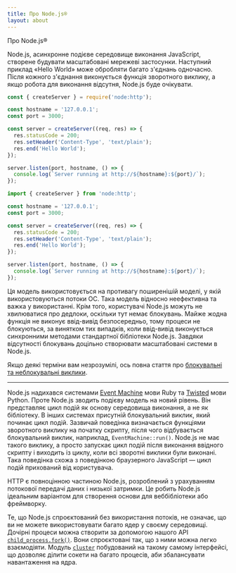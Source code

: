 ```yaml
---
title: Про Node.js®
layout: about
---
```


Про Node.js®

Node.js, асинхронне подієве середовище виконання JavaScript, створене будувати масштабовані мережеві застосунки. Наступний приклад «Hello World» може обробляти багато з'єднань одночасно. Після кожного з'єднання виконується функція зворотного виклику, а якщо робота для виконання відсутня, Node.js буде очікувати.

```cjs
const { createServer } = require('node:http');

const hostname = '127.0.0.1';
const port = 3000;

const server = createServer((req, res) => {
  res.statusCode = 200;
  res.setHeader('Content-Type', 'text/plain');
  res.end('Hello World');
});

server.listen(port, hostname, () => {
  console.log(`Server running at http://${hostname}:${port}/`);
});
```

```mjs
import { createServer } from 'node:http';

const hostname = '127.0.0.1';
const port = 3000;

const server = createServer((req, res) => {
  res.statusCode = 200;
  res.setHeader('Content-Type', 'text/plain');
  res.end('Hello World');
});

server.listen(port, hostname, () => {
  console.log(`Server running at http://${hostname}:${port}/`);
});
```

Ця модель використовується на противагу поширенішій моделі, у якій використовуються потоки ОС. Така модель відносно неефективна та важка у використанні. Крім того, користувачі Node.js можуть не хвилюватися про дедлоки, оскільки тут немає блокувань. Майже жодна функція не виконує ввід-вивід безпосередньо, тому процеси не блокуються, за винятком тих випадків, коли ввід-вивід виконується синхронними методами стандартної бібліотеки Node.js. Завдяки відсутності блокувань доцільно створювати масштабовані системи в Node.js.

Якщо деякі терміни вам незрозумілі, ось повна стаття про
[блокувальні та неблокувальні виклики](/learn/asynchronous-work/overview-of-blocking-vs-non-blocking).

---

Node.js надихався системами [Event Machine](https://github.com/eventmachine/eventmachine) мови Ruby та [Twisted](https://twisted.org/) мови Python. Проте Node.js зводить подієву модель на новий рівень. Він представляє цикл подій як основу середовища виконання, а не як бібліотеку. В інших системах присутній блокувальний виклик, який починає цикл подій. Зазвичай поведінка визначається функціями зворотного виклику на початку скрипту, після чого відбувається блокувальний виклик, наприклад, `EventMachine::run()`. Node.js не має такого виклику, а просто запускає цикл подій після виконання ввідного скрипту і виходить із циклу, коли всі зворотні виклики були виконані. Така поведінка схожа з поведінкою браузерного JavaScript — цикл подій прихований від користувача.

HTTP є повноцінною частиною Node.js, розроблений з урахуванням потокової передачі даних і низької затримки. Це робить Node.js ідеальним варіантом для створення основи для веббібліотеки або фреймворку.

Те, що Node.js спроєктований без використання потоків, не означає, що ви не можете використовувати багато ядер у своєму середовищі. Дочірні процеси можна створити за допомогою нашого API [`child_process.fork()`](https://nodejs.org/api/child_process.html). Вони спроєктовані так, що з ними можна легко взаємодіяти. Модуль [`cluster`](https://nodejs.org/api/cluster.html) побудований на такому самому інтерфейсі, що дозволяє ділити сокети на багато процесів, аби збалансувати навантаження на ядра.
